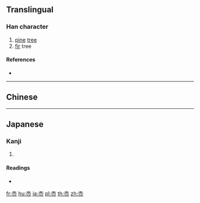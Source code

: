 {{also|松}}
==Translingual==

===Han character===
{{Han char|rn=75|rad=木|as=04|sn=8|four=|canj=DCI,XDCI|ids=⿱木公}}

# [[pine]] [[tree]]
# [[fir]] tree

====References====
* {{Han ref|kx=0517.011|hdz=21173.071|uh=67A9|ud=26537}}

----

==Chinese==
{{zh-see|松|v}}

----

==Japanese==

===Kanji===
{{ja-kanji|grade=|rs=木04}}

# {{defn|lang=ja|sort=木04}}

====Readings====
* {{ja-readings|on=[[しょう]] (shō)|kun=[[まつ]] (matsu)}}

[[fr:枩]]
[[hu:枩]]
[[ja:枩]]
[[pl:枩]]
[[th:枩]]
[[zh:枩]]